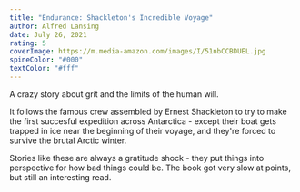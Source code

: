```yaml
---
title: "Endurance: Shackleton's Incredible Voyage"
author: Alfred Lansing
date: July 26, 2021
rating: 5
coverImage: https://m.media-amazon.com/images/I/51nbCCBDUEL.jpg
spineColor: "#000"
textColor: "#fff"
---
```


A crazy story about grit and the limits of the human will.

It follows the famous crew assembled by Ernest Shackleton to try to make the first succesful expedition across Antarctica - except their boat gets trapped in ice near the beginning of their voyage, and they're forced to survive the brutal Arctic winter.

Stories like these are always a gratitude shock - they put things into perspective for how bad things could be. The book got very slow at points, but still an interesting read.
